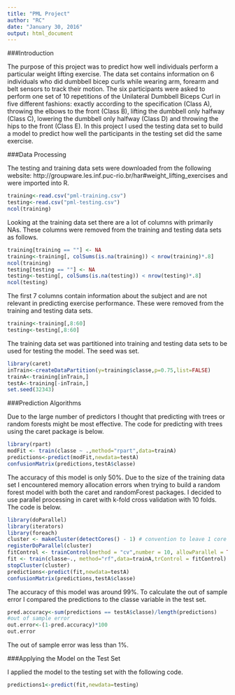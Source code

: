 ```yaml
---
title: "PML Project"
author: "RC"
date: "January 30, 2016"
output: html_document
---
```

###Introduction

The purpose of this project was to predict how well individuals perform a particular weight lifting exercise.  The data set contains information on 6 individuals who did dumbbell bicep curls while wearing arm, forearm and belt sensors to track their motion.  The six participants were asked to perform one set of 10 repetitions of the Unilateral Dumbbell Biceps Curl in five different fashions: exactly according to the specification (Class A), throwing the elbows to the front (Class B), lifting the dumbbell only halfway (Class C), lowering the dumbbell only halfway (Class D) and throwing the hips to the front (Class E).  In this project I used the testing data set to build a model to predict how well the participants in the testing set did the same exercise.

###Data Processing

The testing and training data sets were downloaded from the following website: http://groupware.les.inf.puc-rio.br/har#weight_lifting_exercises and were imported into R.
```r
training<-read.csv("pml-training.csv")
testing<-read.csv("pml-testing.csv")
ncol(training)
```
Looking at the training data set there are a lot of columns with primarily NAs.  These columns were removed from the training and testing data sets as follows.
```r
training[training == ""] <- NA
training<-training[, colSums(is.na(training)) < nrow(training)*.8]
ncol(training)
testing[testing == ""] <- NA
testing<-testing[, colSums(is.na(testing)) < nrow(testing)*.8]
ncol(testing)
```
The first 7 columns contain information about the subject and are not relevant in predicting exercise performance.  These were removed from the training and testing data sets.
```r
training<-training[,8:60]
testing<-testing[,8:60]
```
The training data set was partitioned into training and testing data sets to be used for testing the model.  The seed was set.
```r
library(caret)
inTrain<-createDataPartition(y=training$classe,p=0.75,list=FALSE)
trainA<-training[inTrain,]
testA<-training[-inTrain,]
set.seed(32343)
```

###Prediction Algorithms

Due to the large number of predictors I thought that predicting with trees or random forests might be most effective.  The code for predicting with trees using the caret package is below.
```r
library(rpart)
modFit <- train(classe ~ .,method="rpart",data=trainA)
predictions<-predict(modFit,newdata=testA)
confusionMatrix(predictions,testA$classe)
```
The accuracy of this model is only 50%.  Due to the size of the training data set I encountered memory allocation errors when trying to build a random forest model with both the caret and randomForest packages.  I decided to use parallel processing in caret with k-fold cross validation with 10 folds. The code is below.
```r
library(doParallel)
library(iterators)
library(foreach)
cluster <- makeCluster(detectCores() - 1) # convention to leave 1 core for OS
registerDoParallel(cluster)
fitControl <- trainControl(method = "cv",number = 10, allowParallel = TRUE)
fit <- train(classe~., method="rf",data=trainA,trControl = fitControl)
stopCluster(cluster)
predictions<-predict(fit,newdata=testA)
confusionMatrix(predictions,testA$classe)
```
The accuracy of this model was around 99%.  To calculate the out of sample error I compared the predictions to the classe variable in the test set.
```r
pred.accuracy<-sum(predictions == testA$classe)/length(predictions)
#out of sample error
out.error<-(1-pred.accuracy)*100
out.error
```
The out of sample error was less than 1%.

###Applying the Model on the Test Set

I applied the model to the testing set with the following code.
```r
predictions1<-predict(fit,newdata=testing)
```


